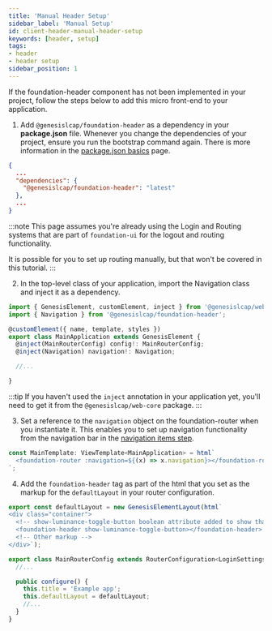 ```yaml
---
title: 'Manual Header Setup'
sidebar_label: 'Manual Setup'
id: client-header-manual-header-setup
keywords: [header, setup]
tags:
- header
- header setup
sidebar_position: 1
---
```


If the foundation-header component has not been implemented in your project, follow the steps below to add this micro front-end to your application.

1. Add `@genesislcap/foundation-header` as a dependency in your **package.json** file. Whenever you change the dependencies of your project, ensure you run the bootstrap command again. There is more information in the [package.json basics](https://learn.genesis.global/secure/web/basics/package-json-basics/) page.

```json
{
  ...
  "dependencies": {
    "@genesislcap/foundation-header": "latest"
  },
  ...
}
```

:::note
This page assumes you're already using the Login and Routing systems that are part of `foundation-ui` for the logout and routing functionality.

It is possible for you to set up routing manually, but that won't be covered in this tutorial.
:::

2. In the top-level class of your application, import the Navigation class and inject it as a dependency.

```javascript {1,6}
import { GenesisElement, customElement, inject } from '@genesislcap/web-core';
import { Navigation } from '@genesislcap/foundation-header';

@customElement({ name, template, styles })
export class MainApplication extends GenesisElement {
  @inject(MainRouterConfig) config!: MainRouterConfig;
  @inject(Navigation) navigation!: Navigation;

  //...

}
```

:::tip
If you haven't used the `inject` annotation in your application yet, you'll need to get it from the `@genesislcap/web-core` package.
:::

3. Set a reference to the `navigation` object on the foundation-router when you instantiate it. This enables you to set up navigation functionality from the navigation bar in the [navigation items step](/develop/client-capabilities/header/client-header-customise/#navigation-items).

```javascript
const MainTemplate: ViewTemplate<MainApplication> = html`
  <foundation-router :navigation=${(x) => x.navigation}></foundation-router>
`;
```

4. Add the `foundation-header` tag as part of the html that you set as the markup for the `defaultLayout` in your router configuration.

```typescript {3}
export const defaultLayout = new GenesisElementLayout(html`
<div class="container">
  <!-- show-luminance-toggle-button boolean attribute added to show that button on the navigation bar -->
  <foundation-header show-luminance-toggle-button></foundation-header>
  <!-- Other markup -->
</div>`);

export class MainRouterConfig extends RouterConfiguration<LoginSettings> {
  //...

  public configure() {
    this.title = 'Example app';
    this.defaultLayout = defaultLayout;
    //...
  }
}
```